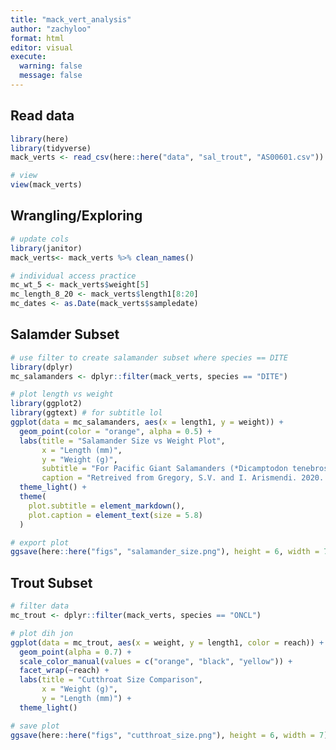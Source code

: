 ```yaml
---
title: "mack_vert_analysis"
author: "zachyloo"
format: html
editor: visual
execute: 
  warning: false
  message: false
---
```


## Read data
```r
library(here)
library(tidyverse)
mack_verts <- read_csv(here::here("data", "sal_trout", "AS00601.csv"))

# view
view(mack_verts)
```

## Wrangling/Exploring
```r
# update cols
library(janitor)
mack_verts<- mack_verts %>% clean_names()
```

```r
# individual access practice
mc_wt_5 <- mack_verts$weight[5]
mc_length_8_20 <- mack_verts$length1[8:20]
mc_dates <- as.Date(mack_verts$sampledate)
```

## Salamder Subset
```r
# use filter to create salamander subset where species == DITE
library(dplyr)
mc_salamanders <- dplyr::filter(mack_verts, species == "DITE")
```

```r
# plot length vs weight
library(ggplot2)
library(ggtext) # for subtitle lol
ggplot(data = mc_salamanders, aes(x = length1, y = weight)) +
  geom_point(color = "orange", alpha = 0.5) +
  labs(title = "Salamander Size vs Weight Plot",
       x = "Length (mm)",
       y = "Weight (g)",
       subtitle = "For Pacific Giant Salamanders (*Dicamptodon tenebrosus*)",
       caption = "Retreived from Gregory, S.V. and I. Arismendi. 2020. Aquatic Vertebrate Population Study in Mack Creek, Andrews Experimental Forest, 1987 to present ver 14. Environmental Data Initiative.") +
  theme_light() +
  theme(
    plot.subtitle = element_markdown(),
    plot.caption = element_text(size = 5.8)
  )
```

```r
# export plot
ggsave(here::here("figs", "salamander_size.png"), height = 6, width = 7)
```

## Trout Subset
```r
# filter data
mc_trout <- dplyr::filter(mack_verts, species == "ONCL")
```

```r
# plot dih jon
ggplot(data = mc_trout, aes(x = weight, y = length1, color = reach)) +
  geom_point(alpha = 0.7) +
  scale_color_manual(values = c("orange", "black", "yellow")) +
  facet_wrap(~reach) +
  labs(title = "Cutthroat Size Comparison",
       x = "Weight (g)",
       y = "Length (mm)") +
  theme_light()
```

```r
# save plot
ggsave(here::here("figs", "cutthroat_size.png"), height = 6, width = 7)
```

